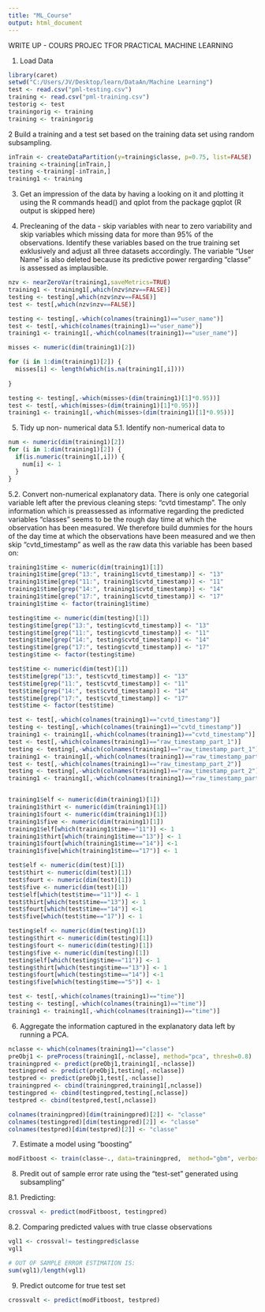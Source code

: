 ```yaml
---
title: "ML_Course"
output: html_document
---
```


WRITE UP - COURS PROJEC TFOR PRACTICAL MACHINE LEARNING

1. Load Data
```r
library(caret)
setwd("C:/Users/JV/Desktop/learn/DataAn/Machine Learning")
test <- read.csv("pml-testing.csv")
training <- read.csv("pml-training.csv")
testorig <- test
trainingorig <- training
training <- trainingorig
```

2 Build a training and a test set based on the training data set using random subsampling.
```r
inTrain <- createDataPartition(y=training$classe, p=0.75, list=FALSE)
training <-training[inTrain,]
testing <-training[-inTrain,]
training1 <- training

```

3. Get an impression of the data by having a looking on it and plotting it using the R commands head() and qplot from the package gqplot
(R output is skipped here)

4. Precleaning of the data - skip variables with near to zero variability and skip variables which missing data for more than 95% of the observations. Identify these variables based on the true training set exklusively  and adjust all three datasets accordingly. The variable "User Name" is also deleted because its predictive power rergarding "classe" is assessed as implausible.

```r
nzv <- nearZeroVar(training1,saveMetrics=TRUE)
training1 <- training1[,which(nzv$nzv==FALSE)]
testing <- testing[,which(nzv$nzv==FALSE)]
test <- test[,which(nzv$nzv==FALSE)]

testing <- testing[,-which(colnames(training1)=="user_name")]
test <- test[,-which(colnames(training1)=="user_name")]
training1 <- training1[,-which(colnames(training1)=="user_name")]

misses <- numeric(dim(training1)[2])

for (i in 1:dim(training1)[2]) {
  misses[i] <- length(which(is.na(training1[,i])))
  
}

testing <- testing[,-which(misses>(dim(training1)[1]*0.95))]
test <- test[,-which(misses>(dim(training1)[1]*0.95))]
training1 <- training1[,-which(misses>(dim(training1)[1]*0.95))]
```

5. Tidy up non- numerical data
5.1. Identify non-numerical data to 
```r
num <- numeric(dim(training1)[2])
for (i in 1:dim(training1)[2]) {
  if(is.numeric(training1[,i])) {
    num[i] <- 1
  }
}
```

5.2. Convert non-numerical explanatory data. There is only one categorial variable left after the previous cleaning steps: "cvtd timestamp". The only information which is preassessed as informative regarding the predicted variables "classes" seems to be the rough day time at which the observation has been measured. We therefore build dummies for the hours of the day time at which the observations have been measured and we then skip "cvtd_timestamp" as well as the raw data this variable has been based on:

```r
training1$time <- numeric(dim(training1)[1])
training1$time[grep("13:", training1$cvtd_timestamp)] <- "13"
training1$time[grep("11:", training1$cvtd_timestamp)] <- "11"
training1$time[grep("14:", training1$cvtd_timestamp)] <- "14"
training1$time[grep("17:", training1$cvtd_timestamp)] <- "17"
training1$time <- factor(training1$time)

testing$time <- numeric(dim(testing)[1])
testing$time[grep("13:", testing$cvtd_timestamp)] <- "13"
testing$time[grep("11:", testing$cvtd_timestamp)] <- "11"
testing$time[grep("14:", testing$cvtd_timestamp)] <- "14"
testing$time[grep("17:", testing$cvtd_timestamp)] <- "17"
testing$time <- factor(testing$time)

test$time <- numeric(dim(test)[1])
test$time[grep("13:", test$cvtd_timestamp)] <- "13"
test$time[grep("11:", test$cvtd_timestamp)] <- "11"
test$time[grep("14:", test$cvtd_timestamp)] <- "14"
test$time[grep("17:", test$cvtd_timestamp)] <- "17"
test$time <- factor(test$time)

test <- test[,-which(colnames(training1)=="cvtd_timestamp")]
testing <- testing[,-which(colnames(training1)=="cvtd_timestamp")]
training1 <- training1[,-which(colnames(training1)=="cvtd_timestamp")]
test <- test[,-which(colnames(training1)=="raw_timestamp_part_1")]
testing <- testing[,-which(colnames(training1)=="raw_timestamp_part_1")]
training1 <- training1[,-which(colnames(training1)=="raw_timestamp_part_1")]
test <- test[,-which(colnames(training1)=="raw_timestamp_part_2")]
testing <- testing[,-which(colnames(training1)=="raw_timestamp_part_2")]
training1 <- training1[,-which(colnames(training1)=="raw_timestamp_part_2")]


training1$elf <- numeric(dim(training1)[1])
training1$thirt <- numeric(dim(training1)[1])
training1$fourt <- numeric(dim(training1)[1])
training1$five <- numeric(dim(training1)[1])
training1$elf[which(training1$time=="11")] <- 1
training1$thirt[which(training1$time=="13")] <- 1
training1$fourt[which(training1$time=="14")] <-1
training1$five[which(training1$time=="17")] <- 1

test$elf <- numeric(dim(test)[1])
test$thirt <- numeric(dim(test)[1])
test$fourt <- numeric(dim(test)[1])
test$five <- numeric(dim(test)[1])
test$elf[which(test$time=="11")] <- 1
test$thirt[which(test$time=="13")] <- 1
test$fourt[which(test$time=="14")] <-1
test$five[which(test$time=="17")] <- 1

testing$elf <- numeric(dim(testing)[1])
testing$thirt <- numeric(dim(testing)[1])
testing$fourt <- numeric(dim(testing)[1])
testing$five <- numeric(dim(testing)[1])
testing$elf[which(testing$time=="11")] <- 1
testing$thirt[which(testing$time=="13")] <- 1
testing$fourt[which(testing$time=="14")] <-1
testing$five[which(testing$time=="5")] <- 1

test <- test[,-which(colnames(training1)=="time")]
testing <- testing[,-which(colnames(training1)=="time")]
training1 <- training1[,-which(colnames(training1)=="time")]


```

6. Aggregate the information captured in the explanatory data left by running a PCA.
```r
nclasse <- which(colnames(training1)=="classe")
preObj1 <- preProcess(training1[,-nclasse], method="pca", thresh=0.8) 
trainingpred <- predict(preObj1,training1[,-nclasse])
testingpred <- predict(preObj1,testing[,-nclasse])
testpred <- predict(preObj1,test[,-nclasse])
trainingpred <- cbind(trainingpred,training1[,nclasse])
testingpred <- cbind(testingpred,testing[,nclasse])
testpred <- cbind(testpred,test[,nclasse])

colnames(trainingpred)[dim(trainingpred)[2]] <- "classe"
colnames(testingpred)[dim(testingpred)[2]] <- "classe"
colnames(testpred)[dim(testpred)[2]] <- "classe"

```

7. Estimate a model using "boosting"
```r
modFitboost <- train(classe~., data=trainingpred,  method="gbm", verbose=F)
```

8. Predit out of sample error rate using the "test-set" generated using subsampling"

8.1. Predicting:
```r
crossval <- predict(modFitboost, testingpred)
```

8.2. Comparing predicted values with true classe observations
```r
vgl1 <- crossval!= testingpred$classe
vgl1

# OUT OF SAMPLE ERROR ESTIMATION IS:
sum(vgl1)/length(vgl1)
```

9. Predict outcome for true test set
```r
crossvalt <- predict(modFitboost, testpred)
```

